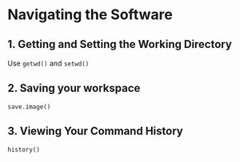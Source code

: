 # Navigating the Software

## 1. Getting and Setting the Working Directory

Use `getwd()` and `setwd()`

## 2. Saving your workspace 

`save.image()`

## 3. Viewing Your Command History

`history()`
